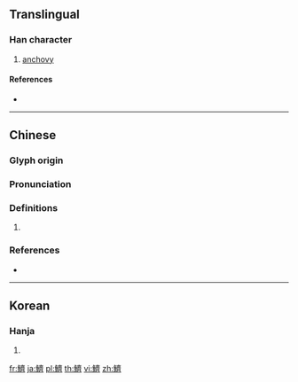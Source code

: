 {{character info/new}}
{{also|鲚}}
==Translingual==

===Han character===
{{Han char|rn=195|rad=魚|as=14|sn=25|four=88323|canj=NFYX}}

# [[anchovy]]

====References====
* {{Han ref|kx=1479.330|dkj=46570|dj=2011.300|hdz=74719.040|uh=9C6D|ud=40045|bh=F95C|bd=63836}}

----

==Chinese==
{{zh-forms|s=鲚}}

===Glyph origin===
{{Han etym}}

===Pronunciation===
{{zh-pron
|m=jì
|c=cai5,cai4
|mc=y
|oc=y
|cat=
}}

===Definitions===
{{zh-hanzi}}

# {{rfdef|zh}}

===References===
* {{R:yue:Hanzi}}

----

==Korean==

===Hanja===
{{ko-hanja|hangeul=제|eumhun=|rv=je|mr=che|y=cey}}

# {{defn|lang=ko|sort=魚14}}

[[fr:鱭]]
[[ja:鱭]]
[[pl:鱭]]
[[th:鱭]]
[[vi:鱭]]
[[zh:鱭]]